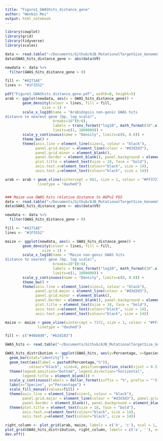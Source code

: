 ```yaml
---
title: "Figure1_GWAShits_distance_gene"
author: "Wenbin Mei"
output: html_notebook
---
```


```r
library(cowplot)
library(grid)
library(tidyverse)
library(scales)

data <- read.table("~/Documents/Github/AJB_MutationalTargetSize_GenomeSize/data/1001_arabidopsis_GWAS_tophit_closest_gene_distance", header=FALSE)
data$GWAS_hits_distance_gene <- abs(data$V9)

newdata <- data %>% 
  filter(GWAS_hits_distance_gene > 0)

fill <- "#4271AE"
lines <- "#1F3552"

pdf("Figure1_GWAShits_distance_gene.pdf", width=8, height=5)
arab <- ggplot(newdata, aes(x = GWAS_hits_distance_gene)) +
        geom_density(colour = lines, fill = fill,
                 size = 1) +
        scale_x_log10(name = "Arabidopsis non-genic GWAS hits
distance to nearest gene (bp, log scale)",
                      breaks=10^(0:6),
                      labels = trans_format("log10", math_format(10^.x)),
                      limits=c(1, 1000000)) +
        scale_y_continuous(name = "Density", limits=c(0, 0.8)) +
        theme_bw() +
        theme(axis.line = element_line(size=1, colour = "black"),
              panel.grid.major = element_line(colour = "#d3d3d3"),
              panel.grid.minor = element_blank(),
              panel.border = element_blank(), panel.background = element_blank(),
              plot.title = element_text(size = 18, face = "bold"),
              axis.text.x=element_text(colour="black", size = 14),
              axis.text.y=element_text(colour="black", size = 14))

arab <- arab + geom_vline(xintercept = 661, size = 1, colour = "#FF3721",
               linetype = "dashed")


### Maize use GWAS hits relative distance to AGPv2 FGS
data <- read.table("~/Documents/Github/AJB_MutationalTargetSize_GenomeSize/data/Wallace_etal_2014_GWAS_hits_AGPv2FGS_closest_gene_distance", header=FALSE)
data$GWAS_hits_distance_gene <- abs(data$V9)

newdata <- data %>% 
  filter(GWAS_hits_distance_gene > 0)

fill <- "#4271AE"
lines <- "#1F3552"

maize <- ggplot(newdata, aes(x = GWAS_hits_distance_gene)) +
        geom_density(colour = lines, fill = fill,
                 size = 1) +
        scale_x_log10(name = "Maize non-genic GWAS hits 
distance to nearest gene (bp, log scale)",
                      breaks=10^(0:6),
                      labels = trans_format("log10", math_format(10^.x)),
                      limits=c(1, 1000000)) +
        scale_y_continuous(name = "Density", limits=c(0, 0.8)) +
        theme_bw() +
        theme(axis.line = element_line(size=1, colour = "black"),
              panel.grid.major = element_line(colour = "#d3d3d3"),
              panel.grid.minor = element_blank(),
              panel.border = element_blank(), panel.background = element_blank(),
              plot.title = element_text(size = 18, face = "bold"),
              axis.text.x=element_text(colour="black", size = 14),
              axis.text.y=element_text(colour="black", size = 14))

maize <- maize + geom_vline(xintercept = 7372, size = 1, colour = "#FF3721",
               linetype = "dashed")

fill <- c("#40b8d0", "#b2d183")

GWAS_hits <- read.table("~/Documents/Github/AJB_MutationalTargetSize_GenomeSize/data/Maize_Arabidopsis_GWAS_hits.txt", header=TRUE)

GWAS_hits_distribution <- ggplot(GWAS_hits, aes(y=Percentage, x=Species, fill=Position)) +
  geom_bar(stat="identity") +
  geom_text(aes(label = paste0(Percentage,"%")),
           colour="black", size=4, position=position_stack(vjust = 0.5)) +
  theme(legend.position="bottom", legend.direction="horizontal",
        legend.title = element_blank()) +
  scale_y_continuous(labels = dollar_format(suffix = "%", prefix = "")) +
  labs(x="Species", y="Percentage") +
  scale_fill_manual(values=fill) +
  theme(axis.line = element_line(size=1, colour = "black"),
        panel.grid.major = element_line(colour = "#d3d3d3"), panel.grid.minor = element_blank(),
        panel.border = element_blank(), panel.background = element_blank()) +
  theme(plot.title = element_text(size = 18, face = "bold"),
        axis.text.x=element_text(colour="black", size = 14),
        axis.text.y=element_text(colour="black", size = 14))

right_column <- plot_grid(arab, maize, labels = c('b', 'c'), ncol = 1, align = 'v')
plot_grid(GWAS_hits_distribution, right_column, labels = c('a', ''), ncol = 2, rel_widths = c(1, 1.3))
dev.off()
```

